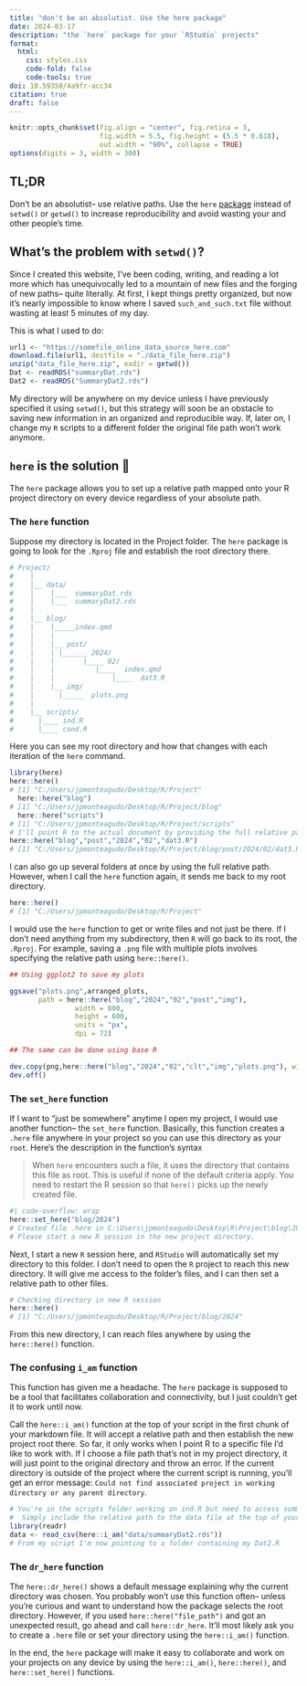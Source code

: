 ```yaml
---
title: "don't be an absolutist. Use the here package"
date: 2024-03-17
description: "the `here` package for your `RStudio` projects"
format:
  html:
    css: styles.css
    code-fold: false
    code-tools: true
doi: 10.59350/4a9fr-acc34
citation: true
draft: false
---
```


```r
knitr::opts_chunk$set(fig.align = "center", fig.retina = 3,
                      fig.width = 5.5, fig.height = (5.5 * 0.618),
                      out.width = "90%", collapse = TRUE)
options(digits = 3, width = 300)
```

## TL;DR

Don't be an absolutist– use relative paths. Use the `here` [package](https://here.r-lib.org/) instead of `setwd()` or `getwd()` to increase reproducibility and avoid wasting your and other people's time.

## What's the problem with `setwd()`?

Since I created this website, I've been coding, writing, and reading a lot more which has unequivocally led to a mountain of new files and the forging of new paths– quite literally. At first, I kept things pretty organized, but now it's nearly impossible to know where I saved `such_and_such.txt` file without wasting at least 5 minutes of my day.

This is what I used to do:

```r
url1 <- "https://somefile_online_data_source_here.com"
download.file(url1, destfile = "./data_file_here.zip")
unzip("data_file_here.zip", exdir = getwd())
Dat <- readRDS("summaryDat.rds")
Dat2 <- readRDS("SummaryDat2.rds")
```

My directory will be anywhere on my device unless I have previously specified it using `setwd()`, but this strategy will soon be an obstacle to saving new information in an organized and reproducible way. If, later on, I change my `R` scripts to a different folder the original file path won't work anymore.

## `here` is the solution 📁

The `here` package allows you to set up a relative path mapped onto your R project directory on every device regardless of your absolute path.

### The `here` function

Suppose my directory is located in the Project folder. The `here` package is going to look for the `.Rproj` file and establish the root directory there.

```r
# Project/
#    |
#    |__ data/
#    |	  |___	summaryDat.rds
#    |	  |___	summaryDat2.rds
#    |
#    |__ blog/
#    |	  |_____index.qmd
#    |    |
#    |	  |__ post/
#    |	  |	|______	2024/
#    |	  |		  |____	02/
#    |	  |			 |____	index.qmd
#    |    |     		 |____	dat3.R
#    |	  |__ img/
#    |		|_____	plots.png
#    |
#    |__ scripts/
#	   |____ ind.R
#	   |____ cond.R
```

Here you can see my root directory and how that changes with each iteration of the `here` command.

```r
library(here)
here::here()
# [1] "C:/Users/jpmonteagudo/Desktop/R/Project"
  here::here("blog")
# [1] "C:/Users/jpmonteagudo/Desktop/R/Project/blog"
  here::here("scripts")
# [1] "C:/Users/jpmonteagudo/Desktop/R/Project/scripts"
# I'll point R to the actual document by providing the full relative path
here::here("blog","post","2024","02","dat3.R")
# [1] "C:/Users/jpmonteagudo/Desktop/R/Project/blog/post/2024/02/dat3.R"
```

I can also go up several folders at once by using the full relative path. However, when I call the `here` function again, it sends me back to my root directory.

```r
here::here()
# [1] "C:/Users/jpmonteagudo/Desktop/R/Project"
```

I would use the `here` function to get or write files and not just be there. If I don't need anything from my subdirectory, then `R` will go back to its root, the `.Rproj`. For example, saving a `.png` file with multiple plots involves specifying the relative path using `here::here()`.

```r

## Using ggplot2 to save my plots

ggsave("plots.png",arranged_plots, 
       path = here::here("blog","2024","02","post","img"),
                width = 800,
                height = 600,
                units = "px",
                dpi = 72)

## The same can be done using base R

dev.copy(png,here::here("blog","2024","02","clt","img","plots.png"), width = 800, height = 600)
dev.off()
```

### The `set_here` function

If I want to “just be somewhere” anytime I open my project, I would use another function– the `set_here` function. Basically, this function creates a `.here` file anywhere in your project so you can use this directory as your `root`. Here's the description in the function's syntax

> When `here` encounters such a file, it uses the directory that contains this file as root. This is useful if none of the default criteria apply. You need to restart the R session so that `here()` picks up the newly created file.

```r
#| code-overflow: wrap
here::set_here("blog/2024")
# Created file .here in C:\Users\jpmonteagudo\Desktop\R\Project\blog\2024. 
# Please start a new R session in the new project directory.
```

Next, I start a new `R` session here, and `RStudio` will automatically set my directory to this folder. I don't need to open the `R` project to reach this new directory. It will give me access to the folder's files, and I can then set a relative path to other files.

```r
# Checking directory in new R session
here::here()
# [1] "C:/Users/jpmonteagudo/Desktop/R/Project/blog/2024"
```

From this new directory, I can reach files anywhere by using the `here::here()` function.

### The confusing `i_am` function

This function has given me a headache. The `here` package is supposed to be a tool that facilitates collaboration and connectivity, but I just couldn't get it to work until now.

Call the `here::i_am()` function at the top of your script in the first chunk of your markdown file. It will accept a relative path and then establish the new project root there. So far, it only works when I point R to a specific file I'd like to work with. If I choose a file path that's not in my project directory, it will just point to the original directory and throw an error. If the current directory is outside of the project where the current script is running, you'll get an error message: `Could not find associated project in working directory or any parent directory`.

```r
# You're in the scripts folder working on ind.R but need to access summaryDat2.rds.
#  Simply include the relative path to the data file at the top of your script:
library(readr)
data <- read_csv(here::i_am("data/summaryDat2.rds"))
# From my script I'm now pointing to a folder containing my Dat2.R
```

### The `dr_here` function

The `here::dr_here()` shows a default message explaining why the current directory was chosen. You probably won't use this function often– unless you're curious and want to understand how the package selects the root directory. However, if you used `here::here("file_path")` and got an unexpected result, go ahead and call `here::dr_here`. It'll most likely ask you to create a `.here` file or set your directory using the `here::i_am()` function.

In the end, the `here` package will make it easy to collaborate and work on your projects on any device by using the `here::i_am()`, `here::here()`, and `here::set_here()` functions.
